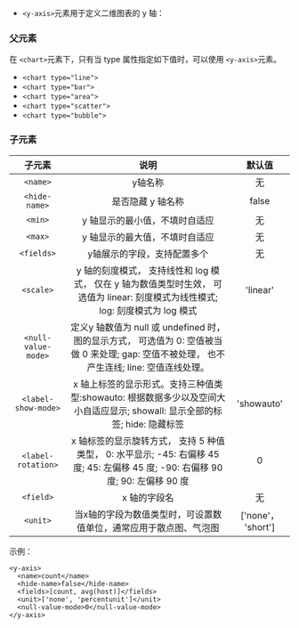* `<y-axis>`元素用于定义二维图表的 y 轴：

### 父元素
 
在 `<chart>`元素下，只有当 type 属性指定如下值时，可以使用 `<y-axis>`元素。
	
* `<chart type="line">`
* `<chart type="bar">`
*	`<chart type="area">`
*	`<chart type="scatter">`
* `<chart type="bubble">`

### 子元素

|子元素|说明|默认值|
|:--:|:--:|:--:|
|`<name>`|y轴名称|无|
|`<hide-name>`|是否隐藏 y 轴名称|false|
|`<min>`|y 轴显示的最小值，不填时自适应|无|
|`<max>`|y 轴显示的最大值，不填时自适应|无|
|`<fields>`|y轴展示的字段，支持配置多个|无|
|`<scale>`|y 轴的刻度模式， 支持线性和 log 模式， 仅在 y 轴为数值类型时生效， 可选值为 linear: 刻度模式为线性模式; log: 刻度模式为 log 模式|'linear'|
|`<null-value-mode>`|定义y 轴数值为 null 或 undefined 时， 图的显示方式， 可选值为 0: 空值被当做 0 来处理; gap: 空值不被处理， 也不产生连线; line: 空值连线处理。||
|`<label-show-mode>`|x 轴上标签的显示形式。支持三种值类型:showauto: 根据数据多少以及空间大小自适应显示; showall: 显示全部的标签; hide: 隐藏标签|'showauto'|
|`<label-rotation>`|x 轴标签的显示旋转方式， 支持 5 种值类型， 0: 水平显示; -45: 右偏移 45 度; 45: 左偏移 45 度; -90: 右偏移 90 度; 90: 左偏移 90 度|0|
|`<field>`|x 轴的字段名|无|
|`<unit>`|当x轴的字段为数值类型时，可设置数值单位，通常应用于散点图、气泡图|['none'， 'short']|

示例：
```
<y-axis>
  <name>count</name>
  <hide-name>false</hide-name>
  <fields>[count, avg(host)]</fields>
  <unit>['none', 'percentunit']</unit>
  <null-value-mode>0</null-value-mode>
</y-axis>
```